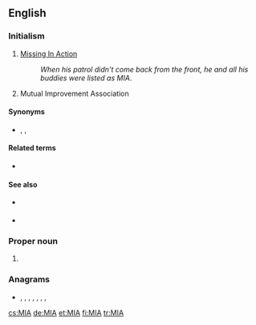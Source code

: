 {{also|mia|Mia}}
==English==

===Initialism===
{{rfc-header|Initialism}}
{{head|en|initialism}}

# {{lb|en|military}} [[missing in action|Missing In Action]]
#: ''When his patrol didn't come back from the front, he and all his buddies were listed as MIA''.
# {{lb|en|Mormonism}} Mutual Improvement Association

====Synonyms====
* {{sense|Mutual Improvement Association}} {{l|en|Mutual}} , {{l|en|Young Woman's}} , {{l|en|Young Men's}}

====Related terms====
* {{sense|military}} {{l|en|KIA}}

====See also====
{{sense|Mutual Improvement Association}}
* {{qualifier|Young Women's}} {{pedia|lang=en|Young Women (organization)}} 
* {{qualifier|Young Men's}} {{pedia|lang=en|Young Men (organization)}} 

===Proper noun===
{{en-proper-noun}}

# {{lb|en|sports}} {{abbreviation of|lang=en|Miami}}

===Anagrams===
* {{l|en|AIM}}, {{l|en|aim}}, {{l|en|AMI}}, {{l|en|IAM}}, {{l|en|I'ma}}, {{l|en|Ima}}, {{l|en|MAI}}, {{l|en|Mai}}

[[cs:MIA]]
[[de:MIA]]
[[et:MIA]]
[[fi:MIA]]
[[tr:MIA]]